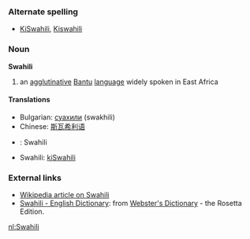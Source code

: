===Alternate spelling===
*[[KiSwahili]], [[Kiswahili]]

===Noun===
'''Swahili'''

# an [[agglutinative]] [[Bantu]] [[language]] widely spoken in East Africa

====Translations====
*Bulgarian: [[суахили]] (swakhili)
*Chinese: [[斯瓦希利语]]
*{{nl}}: Swahili
*Swahili: [[kiSwahili]]

===External links===
*[[w:Swahili|Wikipedia article on Swahili]]
*[http://www.websters-online-dictionary.org/definition/Swahili-english/ Swahili - English Dictionary]: from [http://www.websters-online-dictionary.org/ Webster's Dictionary] - the Rosetta Edition.

[[nl:Swahili]]